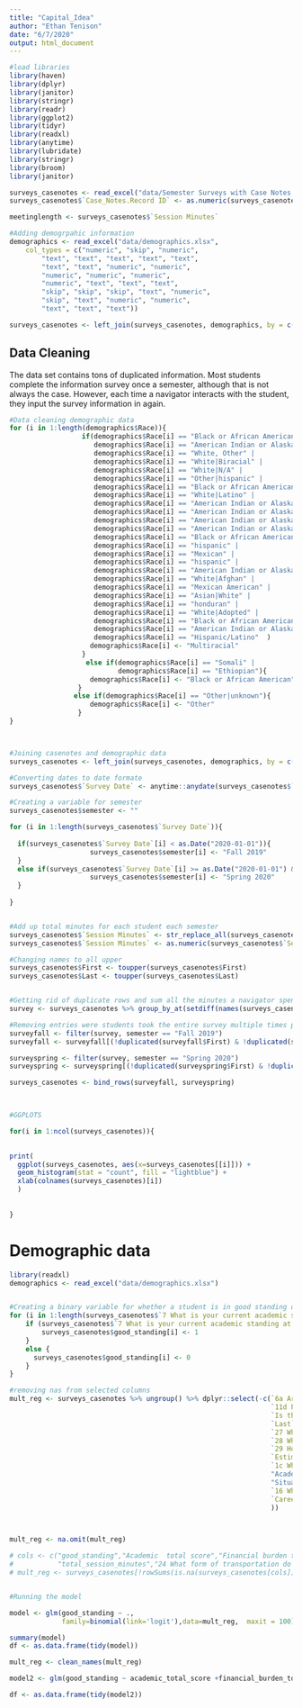 ```yaml
---
title: "Capital_Idea"
author: "Ethan Tenison"
date: "6/7/2020"
output: html_document
---
```


```r
#load libraries
library(haven)
library(dplyr)
library(janitor)
library(stringr)
library(readr)
library(ggplot2)
library(tidyr)
library(readxl)
library(anytime)
library(lubridate)
library(stringr)
library(broom)
library(janitor)


```




```r

surveys_casenotes <- read_excel("data/Semester Surveys with Case Notes.xlsx")
surveys_casenotes$`Case_Notes.Record ID` <- as.numeric(surveys_casenotes$`Case_Notes.Record ID`)

meetinglength <- surveys_casenotes$`Session Minutes`

#Adding demogrpahic information
demographics <- read_excel("data/demographics.xlsx", 
    col_types = c("numeric", "skip", "numeric", 
        "text", "text", "text", "text", "text", 
        "text", "text", "numeric", "numeric", 
        "numeric", "numeric", "numeric", 
        "numeric", "text", "text", "text", 
        "skip", "skip", "skip", "text", "numeric", 
        "skip", "text", "numeric", "numeric", 
        "text", "text", "text"))

surveys_casenotes <- left_join(surveys_casenotes, demographics, by = c("Case_Notes.Record ID" = "Record ID"))


```

## Data Cleaning 

The data set contains tons of duplicated information. Most students complete the information survey once a semester, although that is not always the case. However, each time a navigator interacts with the student, they input the survey information in again. 
```r


#Data cleaning demographic data
for (i in 1:length(demographics$Race)){
                  if(demographics$Race[i] == "Black or African American AND White" |
                     demographics$Race[i] == "American Indian or Alaska Native, Black or African American" |
                     demographics$Race[i] == "White, Other" | 
                     demographics$Race[i] == "White|Biracial" |
                     demographics$Race[i] == "White|N/A" |
                     demographics$Race[i] == "Other|hispanic" |
                     demographics$Race[i] == "Black or African American, Other" |
                     demographics$Race[i] == "White|Latino" |
                     demographics$Race[i] == "American Indian or Alaska Native, White" |
                     demographics$Race[i] == "American Indian or Alaska Native|Asian|Native Hawaiian or Pacific Islander|White" |
                     demographics$Race[i] == "American Indian or Alaska Native|White|pakistani" |
                     demographics$Race[i] == "American Indian or Alaska Native|White" |
                     demographics$Race[i] == "Black or African American|White" |
                     demographics$Race[i] == "hispanic" |
                     demographics$Race[i] == "Mexican" |
                     demographics$Race[i] == "hispanic" |
                     demographics$Race[i] == "American Indian or Alaska Native|Asian|Black or African American" |
                     demographics$Race[i] == "White|Afghan" |
                     demographics$Race[i] == "Mexican American" |
                     demographics$Race[i] == "Asian|White" |
                     demographics$Race[i] == "honduran" |
                     demographics$Race[i] == "White|Adopted" |
                     demographics$Race[i] == "Black or African American|White|Mexican" |
                     demographics$Race[i] == "American Indian or Alaska Native|Black or African American" |
                     demographics$Race[i] == "Hispanic/Latino"  )        {
                    demographics$Race[i] <- "Multiracial"
                  }
                   else if(demographics$Race[i] == "Somali" |
                           demographics$Race[i] == "Ethiopian"){        
                    demographics$Race[i] <- "Black or African American"
                 }
                else if(demographics$Race[i] == "Other|unknown"){        
                    demographics$Race[i] <- "Other"
                 }
}



#Joining casenotes and demographic data
surveys_casenotes <- left_join(surveys_casenotes, demographics, by = c("Case_Notes.Record ID" = "Record ID"))

#Converting dates to date formate
surveys_casenotes$`Survey Date` <- anytime::anydate(surveys_casenotes$`Survey Date`)

#Creating a variable for semester
surveys_casenotes$semester <- ""

for (i in 1:length(surveys_casenotes$`Survey Date`)){
  
  if(surveys_casenotes$`Survey Date`[i] < as.Date("2020-01-01")){        
                    surveys_casenotes$semester[i] <- "Fall 2019"
  }
  else if(surveys_casenotes$`Survey Date`[i] >= as.Date("2020-01-01") & surveys_casenotes$`Survey Date`[i] <= as.Date("2020-06-01") ){
                    surveys_casenotes$semester[i] <- "Spring 2020"
  }
  
}


#Add up total minutes for each student each semester 
surveys_casenotes$`Session Minutes` <- str_replace_all(surveys_casenotes$`Session Minutes`, " Minutes", "")
surveys_casenotes$`Session Minutes` <- as.numeric(surveys_casenotes$`Session Minutes`)

#Changing names to all upper 
surveys_casenotes$First <- toupper(surveys_casenotes$First)
surveys_casenotes$Last <- toupper(surveys_casenotes$Last)


#Getting rid of duplicate rows and sum all the minutes a navigator spent interacting with student per semester
survey <- surveys_casenotes %>% group_by_at(setdiff(names(surveys_casenotes), c("Session Minutes","Case Note", "Note Code", "Note Date Entered","Type of Contact","Note Importance","Note Meeting Date","Semester_Survey.Record ID", "Case_Notes.Record ID"))) %>% summarize(total_session_minutes = sum(`Session Minutes`))

#Removing entries were students took the entire survey multiple times per semester
surveyfall <- filter(survey, semester == "Fall 2019")
surveyfall <- surveyfall[(!duplicated(surveyfall$First) & !duplicated(surveyfall$Last) ), ]

surveyspring <- filter(survey, semester == "Spring 2020")
surveyspring <- surveyspring[(!duplicated(surveyspring$First) & !duplicated(surveyspring$Last) ), ]

surveys_casenotes <- bind_rows(surveyfall, surveyspring)
 



```



```r

#GGPLOTS

for(i in 1:ncol(surveys_casenotes)){
  

print(
  ggplot(surveys_casenotes, aes(x=surveys_casenotes[[i]])) +
  geom_histogram(stat = "count", fill = "lightblue") +
  xlab(colnames(surveys_casenotes)[i])
  )
  
  
}

```

# Demographic data

```r

library(readxl)
demographics <- read_excel("data/demographics.xlsx")



```

```r

#Creating a binary variable for whether a student is in good standing or not. 
for (i in 1:length(surveys_casenotes$`7 What is your current academic standing at ACC?`)) {
    if (surveys_casenotes$`7 What is your current academic standing at ACC?`[i] == "Good standing -") {
        surveys_casenotes$good_standing[i] <- 1
    }
    else {
      surveys_casenotes$good_standing[i] <- 0
    }
}

#removing nas from selected columns
mult_reg <- surveys_casenotes %>% ungroup() %>% dplyr::select(-c(`6a Are you enrolled in College Prep?`,`6b Are you awaiting acceptance into a`,
                                                                 `11d Please specify your OTHER financial`,`23a If yes, please explain`,
                                                                 `Is this an Intake Applicant or a current`, `Survey Date`, `First`,
                                                                 `Last`,`semester`, `26 What are your top two academic goals`,
                                                                 `27 What are your top two personal goals`,
                                                                 `28 What are your top two motivators for`,
                                                                 `29 How can your Career Navigator better`,
                                                                 `Estimated Graduation Date`,
                                                                 `1c Who is your assigned Career Navigator?`,
                                                                 "Academic Priority Level", "Financial Priority Level",
                                                                 "Situational Priority Level", "7 What is your current academic standing at ACC?",
                                                                 `16 Which best describes your current living situation?`,
                                                                 `Career Goal`, "Component"
                                                                 ))



mult_reg <- na.omit(mult_reg)

# cols <- c("good_standing","Academic  total score","Financial burden total score", "Situational total score",
#           "total_session_minutes","24 What form of transportation do you most commonly use?" )
# mult_reg <- surveys_casenotes[!rowSums(is.na(surveys_casenotes[cols])), ]


#Running the model

model <- glm(good_standing ~ .,
             family=binomial(link='logit'),data=mult_reg,  maxit = 100)

summary(model)
df <- as.data.frame(tidy(model))

mult_reg <- clean_names(mult_reg)

model2 <- glm(good_standing ~ academic_total_score +financial_burden_total_score + situational_total_score +,family=binomial(link='logit'),data=mult_reg)

df <- as.data.frame(tidy(model2))

```